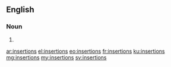 ==English==

===Noun===
{{head|en|plural}}

# {{plural of|insertion|lang=en|nocat=1}}

[[ar:insertions]]
[[el:insertions]]
[[eo:insertions]]
[[fr:insertions]]
[[ku:insertions]]
[[mg:insertions]]
[[my:insertions]]
[[sv:insertions]]